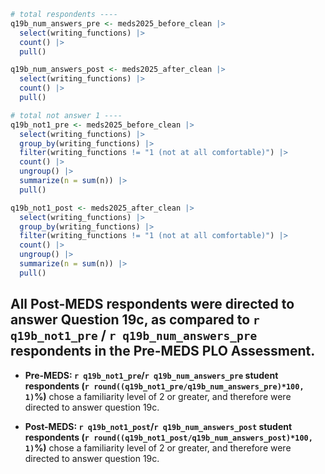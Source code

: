```r
# total respondents ----
q19b_num_answers_pre <- meds2025_before_clean |> 
  select(writing_functions) |> 
  count() |> 
  pull()

q19b_num_answers_post <- meds2025_after_clean |>
  select(writing_functions) |>
  count() |>
  pull()

# total not answer 1 ----
q19b_not1_pre <- meds2025_before_clean |> 
  select(writing_functions) |> 
  group_by(writing_functions) |>
  filter(writing_functions != "1 (not at all comfortable)") |> 
  count() |>
  ungroup() |> 
  summarize(n = sum(n)) |> 
  pull()

q19b_not1_post <- meds2025_after_clean |>
  select(writing_functions) |>
  group_by(writing_functions) |>
  filter(writing_functions != "1 (not at all comfortable)") |>
  count() |>
  ungroup() |>
  summarize(n = sum(n)) |>
  pull()
```

::: {.callout-note}
## All Post-MEDS respondents were directed to answer Question 19c, as compared to  `r q19b_not1_pre` / `r q19b_num_answers_pre` respondents in the Pre-MEDS PLO Assessment.

- **Pre-MEDS: `r q19b_not1_pre`/`r q19b_num_answers_pre` student respondents (`r round((q19b_not1_pre/q19b_num_answers_pre)*100, 1)`%)** chose a familiarity level of 2 or greater, and therefore were directed to answer question 19c.

- **Post-MEDS: `r q19b_not1_post`/`r q19b_num_answers_post` student respondents (`r round((q19b_not1_post/q19b_num_answers_post)*100, 1)`%)** chose a familiarity level of 2 or greater, and therefore were directed to answer question 19c.

:::
